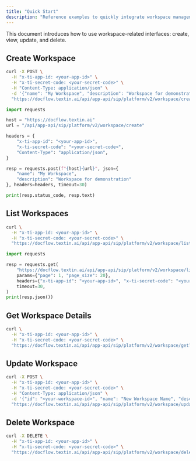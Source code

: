 ```yaml
---
title: "Quick Start"
description: "Reference examples to quickly integrate workspace management functionality with APIs"
---
```


This document introduces how to use workspace-related interfaces: create, view, update, and delete.

## Create Workspace

<CodeGroup>

```bash curl icon=terminal wrap
curl -X POST \
  -H "x-ti-app-id: <your-app-id>" \
  -H "x-ti-secret-code: <your-secret-code>" \
  -H "Content-Type: application/json" \
  -d '{"name": "My Workspace", "description": "Workspace for demonstration"}' \
  "https://docflow.textin.ai/api/app-api/sip/platform/v2/workspace/create"
```

```python Python icon=python expandable lines
import requests

host = "https://docflow.textin.ai"
url = "/api/app-api/sip/platform/v2/workspace/create"

headers = {
    "x-ti-app-id": "<your-app-id>",
    "x-ti-secret-code": "<your-secret-code>",
    "Content-Type": "application/json",
}

resp = requests.post(f"{host}{url}", json={
    "name": "My Workspace",
    "description": "Workspace for demonstration"
}, headers=headers, timeout=30)

print(resp.status_code, resp.text)
```

</CodeGroup>

## List Workspaces

<CodeGroup>

```bash curl icon=terminal wrap
curl \
  -H "x-ti-app-id: <your-app-id>" \
  -H "x-ti-secret-code: <your-secret-code>" \
  "https://docflow.textin.ai/api/app-api/sip/platform/v2/workspace/list?page=1&page_size=20"
```

```python Python icon=python expandable lines
import requests

resp = requests.get(
    "https://docflow.textin.ai/api/app-api/sip/platform/v2/workspace/list",
    params={"page": 1, "page_size": 20},
    headers={"x-ti-app-id": "<your-app-id>", "x-ti-secret-code": "<your-secret-code>"},
    timeout=30,
)
print(resp.json())
```

</CodeGroup>

## Get Workspace Details

```bash curl icon=terminal wrap
curl \
  -H "x-ti-app-id: <your-app-id>" \
  -H "x-ti-secret-code: <your-secret-code>" \
  "https://docflow.textin.ai/api/app-api/sip/platform/v2/workspace/get?id=<your-workspace-id>"
```

## Update Workspace

```bash curl icon=terminal wrap
curl -X POST \
  -H "x-ti-app-id: <your-app-id>" \
  -H "x-ti-secret-code: <your-secret-code>" \
  -H "Content-Type: application/json" \
  -d '{"id": "<your-workspace-id>", "name": "New Workspace Name", "description": "New description"}' \
  "https://docflow.textin.ai/api/app-api/sip/platform/v2/workspace/update"
```

## Delete Workspace

```bash curl icon=terminal wrap
curl -X DELETE \
  -H "x-ti-app-id: <your-app-id>" \
  -H "x-ti-secret-code: <your-secret-code>" \
  "https://docflow.textin.ai/api/app-api/sip/platform/v2/workspace/delete?id=<your-workspace-id>"
```

